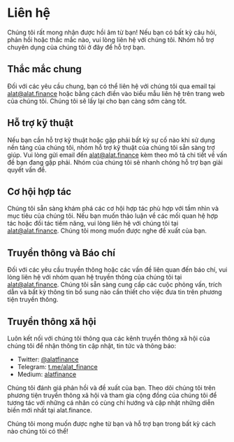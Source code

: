 # Liên hệ

Chúng tôi rất mong nhận được hồi âm từ bạn! Nếu bạn có bất kỳ câu hỏi, phản hồi hoặc thắc mắc nào, vui lòng liên hệ với chúng tôi. Nhóm hỗ trợ chuyên dụng của chúng tôi ở đây để hỗ trợ bạn.

## Thắc mắc chung

Đối với các yêu cầu chung, bạn có thể liên hệ với chúng tôi qua email tại [alat@alat.finance](mailto:alat@alat.finance) hoặc bằng cách điền vào biểu mẫu liên hệ trên trang web của chúng tôi. Chúng tôi sẽ lấy lại cho bạn càng sớm càng tốt.

## Hỗ trợ kỹ thuật

Nếu bạn cần hỗ trợ kỹ thuật hoặc gặp phải bất kỳ sự cố nào khi sử dụng nền tảng của chúng tôi, nhóm hỗ trợ kỹ thuật của chúng tôi sẵn sàng trợ giúp. Vui lòng gửi email đến [alat@alat.finance](mailto:alat@alat.finance) kèm theo mô tả chi tiết về vấn đề bạn đang gặp phải. Nhóm của chúng tôi sẽ nhanh chóng hỗ trợ bạn giải quyết vấn đề.

## Cơ hội hợp tác

Chúng tôi sẵn sàng khám phá các cơ hội hợp tác phù hợp với tầm nhìn và mục tiêu của chúng tôi. Nếu bạn muốn thảo luận về các mối quan hệ hợp tác hoặc đối tác tiềm năng, vui lòng liên hệ với chúng tôi tại [alat@alat.finance](mailto:alat@alat.finance). Chúng tôi mong muốn được nghe đề xuất của bạn.

## Truyền thông và Báo chí

Đối với các yêu cầu truyền thông hoặc các vấn đề liên quan đến báo chí, vui lòng liên hệ với nhóm quan hệ truyền thông của chúng tôi tại [alat@alat.finance](mailto:alat@alat.finance). Chúng tôi sẵn sàng cung cấp các cuộc phỏng vấn, trích dẫn và bất kỳ thông tin bổ sung nào cần thiết cho việc đưa tin trên phương tiện truyền thông.

## Truyền thông xã hội

Luôn kết nối với chúng tôi thông qua các kênh truyền thông xã hội của chúng tôi để nhận thông tin cập nhật, tin tức và thông báo:

- Twitter: [@alatfinance](https://twitter.com/alatfinance)
- Telegram: [t.me/alat_finance](https://t.me/alatfinance)
- Medium: [alatfinance](https://alatfinance.medium.com/)

Chúng tôi đánh giá phản hồi và đề xuất của bạn. Theo dõi chúng tôi trên phương tiện truyền thông xã hội và tham gia cộng đồng của chúng tôi để tương tác với những cá nhân có cùng chí hướng và cập nhật những diễn biến mới nhất tại alat.finance.

Chúng tôi mong muốn được nghe từ bạn và hỗ trợ bạn trong bất kỳ cách nào chúng tôi có thể!